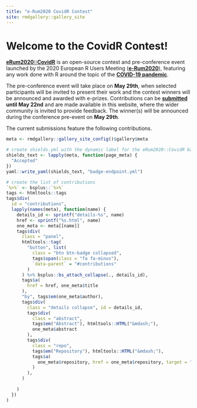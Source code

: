 ```yaml
---
title: "e-Rum2020 CovidR Contest"
site: rmdgallery::gallery_site
---
```


<h1>Welcome to the CovidR Contest!</h1>


[**eRum2020::CovidR**](about.html) is an open-source contest and pre-conference event launched by the 2020 European R Users Meeting ([**e-Rum2020**](https://2020.erum.io/)), featuring any work done with R around the topic of the [**COVID-19 pandemic**](https://www.who.int/emergencies/diseases/novel-coronavirus-2019).

The pre-conference event will take place on **May 29th**, when selected participants will be invited to present their work and the contest winners will be announced and awarded with e-prizes. Contributions can be **[submitted](submit.html) until May 22nd** and are made available in this website, where the wider community is invited to provide feedback. The winner(s) will be announced during the conference pre-event on **May 29th**.

The current submissions feature the following contributions.

```r
meta <- rmdgallery::gallery_site_config()$gallery$meta

# create shields.yml with the dynamic label for the eRum2020::CovidR badges
shields_text <- lapply(meta, function(page_meta) {
  "Accepted"
})
yaml::write_yaml(shields_text, "badge-endpoint.yml")

# create the list of contributions
`%>%` <- bsplus::`%>%`
tags <- htmltools::tags
tags$div(
  id = "contributions", 
  lapply(names(meta), function(name) {
    details_id <- sprintf("details-%s", name)
    href <- sprintf("%s.html", name)
    one_meta <- meta[[name]]
    tags$div(
      class = "panel",
      htmltools::tag(
        "button", list(
          class = "btn btn-badge collapsed",
          tags$span(class = "fa fa-minus"),
          `data-parent` = "#contributions"
        )
      ) %>% bsplus::bs_attach_collapse(., details_id),
      tags$a(
        href = href, one_meta$title
      ),
      "by", tags$em(one_meta$author),
      tags$div(
        class = "details collapse", id = details_id,
        tags$div(
          class = "abstract",
          tags$em("Abstract"), htmltools::HTML("&mdash;"), 
          one_meta$abstract
        ),
        tags$div(
          class = "repo",
          tags$em("Repository"), htmltools::HTML("&mdash;"), 
          tags$a(
            one_meta$repository, href = one_meta$repository, target = "_blank"
          )
        ),
      )
      
    )
  })
)

```


